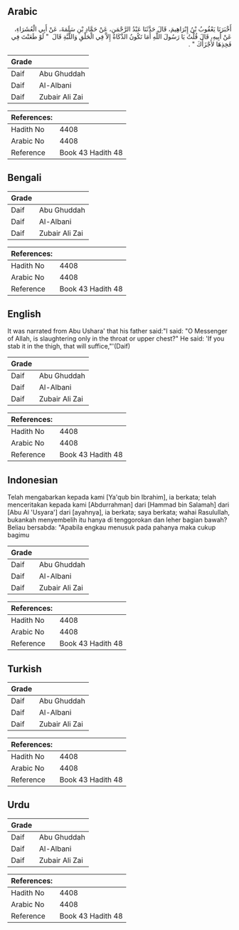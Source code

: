## Arabic


<div dir="rtl" lang="ar" style={{fontSize:'larger',backgroundColor:'#f8f9fa',padding:20}}>
أَخْبَرَنَا يَعْقُوبُ بْنُ إِبْرَاهِيمَ، قَالَ حَدَّثَنَا عَبْدُ الرَّحْمَنِ، عَنْ حَمَّادِ بْنِ سَلَمَةَ، عَنْ أَبِي الْعُشَرَاءِ، عَنْ أَبِيهِ، قَالَ قُلْتُ يَا رَسُولَ اللَّهِ أَمَا تَكُونُ الذَّكَاةُ إِلاَّ فِي الْحَلْقِ وَاللَّبَّةِ قَالَ ‏ "‏ لَوْ طَعَنْتَ فِي فَخِذِهَا لأَجْزَأَكَ ‏"‏ ‏.‏
</div>
<div style={{backgroundColor:'#f8f9fa',padding:20, marginBottom: 10}}><table> <thead> <tr> <th>Grade</th> <th></th> </tr> </thead> <tbody> <tr><td>Daif</td><td>Abu Ghuddah</td></tr><tr><td>Daif</td><td>Al-Albani</td></tr><tr><td>Daif</td><td>Zubair Ali Zai</td></tr></tbody></table><table> <thead> <tr> <th>References:</th> <th></th> </tr> </thead> <tbody><tr><td>Hadith No</td><td>4408</td></tr><tr><td>Arabic No</td><td>4408</td></tr><tr><td>Reference</td><td>Book 43 Hadith 48</td></tr></tbody></table></div>

## Bengali


<div dir="ltr" lang="bn" style={{fontSize:'larger',backgroundColor:'#f8f9fa',padding:20}}>

</div>
<div style={{backgroundColor:'#f8f9fa',padding:20, marginBottom: 10}}><table> <thead> <tr> <th>Grade</th> <th></th> </tr> </thead> <tbody> <tr><td>Daif</td><td>Abu Ghuddah</td></tr><tr><td>Daif</td><td>Al-Albani</td></tr><tr><td>Daif</td><td>Zubair Ali Zai</td></tr></tbody></table><table> <thead> <tr> <th>References:</th> <th></th> </tr> </thead> <tbody><tr><td>Hadith No</td><td>4408</td></tr><tr><td>Arabic No</td><td>4408</td></tr><tr><td>Reference</td><td>Book 43 Hadith 48</td></tr></tbody></table></div>

## English


<div dir="ltr" lang="en" style={{fontSize:'larger',backgroundColor:'#f8f9fa',padding:20}}>
It was narrated from Abu Ushara' that his father said:"I said: "O Messenger of Allah, is slaughtering only in the throat or upper chest?" He said: 'If you stab it in the thigh, that will suffice,"'(Daif)
</div>
<div style={{backgroundColor:'#f8f9fa',padding:20, marginBottom: 10}}><table> <thead> <tr> <th>Grade</th> <th></th> </tr> </thead> <tbody> <tr><td>Daif</td><td>Abu Ghuddah</td></tr><tr><td>Daif</td><td>Al-Albani</td></tr><tr><td>Daif</td><td>Zubair Ali Zai</td></tr></tbody></table><table> <thead> <tr> <th>References:</th> <th></th> </tr> </thead> <tbody><tr><td>Hadith No</td><td>4408</td></tr><tr><td>Arabic No</td><td>4408</td></tr><tr><td>Reference</td><td>Book 43 Hadith 48</td></tr></tbody></table></div>

## Indonesian


<div dir="ltr" lang="id" style={{fontSize:'larger',backgroundColor:'#f8f9fa',padding:20}}>
Telah mengabarkan kepada kami [Ya'qub bin Ibrahim], ia berkata; telah menceritakan kepada kami [Abdurrahman] dari [Hammad bin Salamah] dari [Abu Al 'Usyara'] dari [ayahnya], ia berkata; saya berkata; wahai Rasulullah, bukankah menyembelih itu hanya di tenggorokan dan leher bagian bawah? Beliau bersabda: "Apabila engkau menusuk pada pahanya maka cukup bagimu
</div>
<div style={{backgroundColor:'#f8f9fa',padding:20, marginBottom: 10}}><table> <thead> <tr> <th>Grade</th> <th></th> </tr> </thead> <tbody> <tr><td>Daif</td><td>Abu Ghuddah</td></tr><tr><td>Daif</td><td>Al-Albani</td></tr><tr><td>Daif</td><td>Zubair Ali Zai</td></tr></tbody></table><table> <thead> <tr> <th>References:</th> <th></th> </tr> </thead> <tbody><tr><td>Hadith No</td><td>4408</td></tr><tr><td>Arabic No</td><td>4408</td></tr><tr><td>Reference</td><td>Book 43 Hadith 48</td></tr></tbody></table></div>

## Turkish


<div dir="ltr" lang="tr" style={{fontSize:'larger',backgroundColor:'#f8f9fa',padding:20}}>

</div>
<div style={{backgroundColor:'#f8f9fa',padding:20, marginBottom: 10}}><table> <thead> <tr> <th>Grade</th> <th></th> </tr> </thead> <tbody> <tr><td>Daif</td><td>Abu Ghuddah</td></tr><tr><td>Daif</td><td>Al-Albani</td></tr><tr><td>Daif</td><td>Zubair Ali Zai</td></tr></tbody></table><table> <thead> <tr> <th>References:</th> <th></th> </tr> </thead> <tbody><tr><td>Hadith No</td><td>4408</td></tr><tr><td>Arabic No</td><td>4408</td></tr><tr><td>Reference</td><td>Book 43 Hadith 48</td></tr></tbody></table></div>

## Urdu


<div dir="rtl" lang="ur" style={{fontSize:'larger',backgroundColor:'#f8f9fa',padding:20}}>

</div>
<div style={{backgroundColor:'#f8f9fa',padding:20, marginBottom: 10}}><table> <thead> <tr> <th>Grade</th> <th></th> </tr> </thead> <tbody> <tr><td>Daif</td><td>Abu Ghuddah</td></tr><tr><td>Daif</td><td>Al-Albani</td></tr><tr><td>Daif</td><td>Zubair Ali Zai</td></tr></tbody></table><table> <thead> <tr> <th>References:</th> <th></th> </tr> </thead> <tbody><tr><td>Hadith No</td><td>4408</td></tr><tr><td>Arabic No</td><td>4408</td></tr><tr><td>Reference</td><td>Book 43 Hadith 48</td></tr></tbody></table></div>